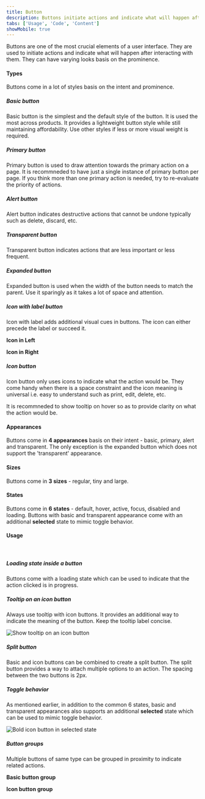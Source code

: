```yaml
---
title: Button
description: Buttons initiate actions and indicate what will happen after interacting with them.
tabs: ['Usage', 'Code', 'Content']
showMobile: true
---
```


Buttons are one of the most crucial elements of a user interface. They are used to initiate actions and indicate what will happen after interacting with them. They can have varying looks basis on the prominence.
<br/>

#### Types
Buttons come in a lot of styles basis on the intent and prominence.

##### Basic button

Basic button is the simplest and the default style of the button. It is used the most across products. It provides a lightweight button style while still maintaining affordability. Use other styles if less or more visual weight is required.
<Preview name='basic-button' />

##### Primary button
Primary button is used to draw attention towards the primary action on a page. It is recommneded to have just a single instance of primary button per page. If you think more than one primary action is needed, try to re-evaluate the priority of actions.
<Preview name='primary-button' />

##### Alert button
Alert button indicates destructive actions that cannot be undone typically such as delete, discard, etc.
<Preview name='alert-button' />

##### Transparent button
Transparent button indicates actions that are less important or less frequent.
<Preview name='transparent-button' />

##### Expanded button
Expanded button is used when the width of the button needs to match the parent. Use it sparingly as it takes a lot of space and attention.
<Preview name='expanded-button' />

##### Icon with label button
Icon with label adds additional visual cues in buttons. The icon can either precede the label or succeed it.

**Icon in Left**
<Preview name='icon-left-button' />

**Icon in Right**
<Preview name='icon-right-button' />

##### Icon button
Icon button only uses icons to indicate what the action would be. They come handy when there is a space constraint and the icon meaning is universal i.e. easy to understand such as print, edit, delete, etc.

It is recommneded to show tooltip on hover so as to provide clarity on what the action would be.
<Preview name='icon-button' />
<br/>

#### Appearances

Buttons come in **4 appearances** basis on their intent - basic, primary, alert and transparent. The only exception is the expanded button which does not support the 'transparent' appearance.
<Preview name='basic-button' />
<br/>

#### Sizes

Buttons come in **3 sizes** - regular, tiny and large.
<Preview name='basic-button' />
<br/>

#### States

Buttons come in **6 states** - default, hover, active, focus, disabled and loading. Buttons with basic and transparent appearance come with an additional **selected** state to mimic toggle behavior.
<Preview name='basic-button' />
<br/>

#### Usage
<br/>

##### Loading state inside a button
Buttons come with a loading state which can be used to indicate that the action clicked is in progress.
<Preview name='loader-in-button' />

##### Tooltip on an icon button
Always use tooltip with icon buttons. It provides an additional way to indicate the meaning of the button. Keep the tooltip label concise.

![Show tooltip on an icon button](./images/buttons-1.png)
<br/>

##### Split button
Basic and icon buttons can be combined to create a split button. The split button provides a way to attach multiple options to an action. The spacing between the two buttons is 2px.
<Preview name='basic-button' />

##### Toggle behavior
As mentioned earlier, in addition to the common 6 states, basic and transparent appearances also supports an additional **selected** state which can be used to mimic toggle behavior.

![Bold icon button in selected state](./images/buttons-2.png)
<br/>

##### Button groups
Multiple buttons of same type can be grouped in proximity to indicate related actions.

**Basic button group**
<Preview name='label-button-group' />

**Icon button group**
<Preview name='icon-button-group' />